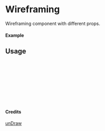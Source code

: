 
<Meta of={Wireframing} title="unDraw/Wireframing" />

# Wireframing

Wireframing component with different props.

#### Example

<Canvas of={Wireframing.Primary} />

## Usage

```ts
import { Wireframing } from "yadl-ui";

const Example = () => {
  return (
      <Wireframing />
  );
};

export default Example;
```

#### Credits
[unDraw](https://undraw.co/illustrations)
